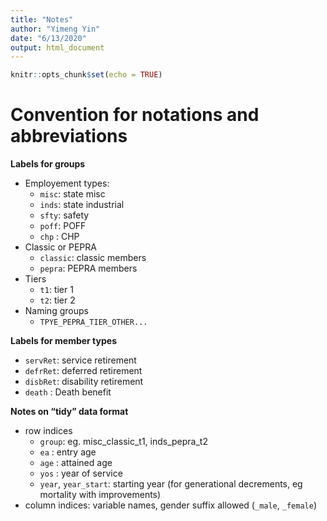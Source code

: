 ```yaml
---
title: "Notes"
author: "Yimeng Yin"
date: "6/13/2020"
output: html_document
---
```


```r
knitr::opts_chunk$set(echo = TRUE)
```



# Convention for notations and abbreviations 

**Labels for groups**

 - Employement types:
   - `misc`: state misc
   - `inds`: state industrial
   - `sfty`: safety
   - `poff`: POFF
   - `chp` : CHP
   
 - Classic or PEPRA 
   - `classic`: classic members
   - `pepra`: PEPRA members
   
 - Tiers
   - `t1`: tier 1
   - `t2`: tier 2
   
 - Naming groups
   - `TPYE_PEPRA_TIER_OTHER...`   

**Labels for member types**

 - `servRet`: service retirement
 - `defrRet`: deferred retirement
 - `disbRet`: disability retirement
 - `death`  : Death benefit   


**Notes on "tidy" data format**

- row indices
     - `group`: eg. misc_classic_t1, inds_pepra_t2 
     - `ea`   : entry age
     - `age`  : attained age
     - `yos`  : year of service
     - `year`, `year_start`: starting year (for generational decrements, eg mortality with improvements)
- column indices: variable names, gender suffix allowed (`_male`, `_female`)
             
     

     

